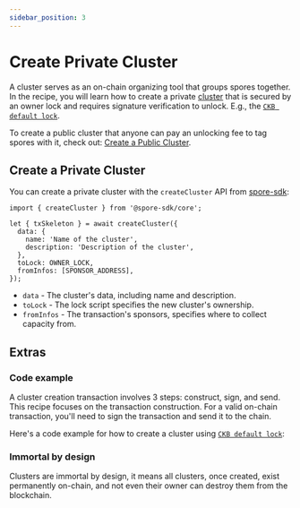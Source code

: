 ```yaml
---
sidebar_position: 3
---
```



# Create Private Cluster


A cluster serves as an on-chain organizing tool that groups spores together. In the recipe, you will learn how to create a private [cluster](/basics/spore-101#what-is-a-cluster) that is secured by an owner lock and requires signature verification to unlock. E.g., the [`CKB default lock`](https://github.com/nervosnetwork/ckb-system-scripts/blob/master/c/secp256k1_blake160_sighash_all.c).

To create a public cluster that anyone can pay an unlocking fee to tag spores with it, check out: [Create a Public Cluster](/recipes/create-pubic-cluster).

## Create a Private Cluster

You can create a private cluster with the `createCluster` API from [spore-sdk](/resources/spore-sdk):

```tsx
import { createCluster } from '@spore-sdk/core';

let { txSkeleton } = await createCluster({
  data: {
    name: 'Name of the cluster',
    description: 'Description of the cluster',
  },
  toLock: OWNER_LOCK,
  fromInfos: [SPONSOR_ADDRESS],
});
```

- `data` - The cluster's data, including name and description.
- `toLock` - The lock script specifies the new cluster's ownership.
- `fromInfos` - The transaction's sponsors, specifies where to collect capacity from.

## Extras

### Code example

A cluster creation transaction involves 3 steps: construct, sign, and send. This recipe focuses on the transaction construction. For a valid on-chain transaction, you'll need to sign the transaction and send it to the chain.

Here's a code example for how to create a cluster using [`CKB default lock`](https://github.com/nervosnetwork/ckb-system-scripts/blob/master/c/secp256k1_blake160_sighash_all.c):

<EmbedCard
  title="createCluster.ts"
  href="https://github.com/sporeprotocol/spore-sdk/blob/beta/examples/secp256k1/apis/createCluster.ts"
  description="Create a Cluster on-chain with CKB default lock"
  className="margin-top--sm"
/>

### Immortal by design

Clusters are immortal by design, it means all clusters, once created, exist permanently on-chain, and not even their owner can destroy them from the blockchain.
